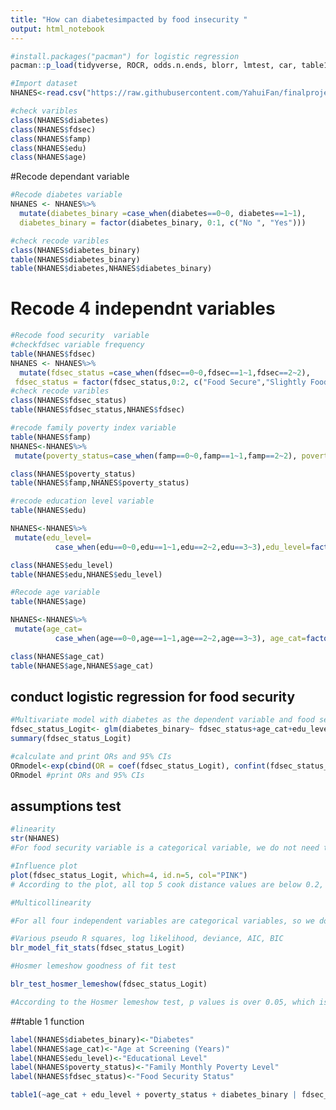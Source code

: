 ---
title: "How can diabetesimpacted by	food insecurity "
output: html_notebook
---


```{r}
#install.packages("pacman") for logistic regression
pacman::p_load(tidyverse, ROCR, odds.n.ends, blorr, lmtest, car, table1) 

#Import dataset
NHANES<-read.csv("https://raw.githubusercontent.com/YahuiFan/finalproject/master/final.csv", stringsAsFactors=FALSE)
```


```{r}
#check varibles
class(NHANES$diabetes)
class(NHANES$fdsec)
class(NHANES$famp)
class(NHANES$edu)
class(NHANES$age)
```

#Recode dependant variable 

```{r}
#Recode diabetes variable 
NHANES <- NHANES%>%
  mutate(diabetes_binary =case_when(diabetes==0~0, diabetes==1~1),
  diabetes_binary = factor(diabetes_binary, 0:1, c("No ", "Yes")))

#check recode varibles
class(NHANES$diabetes_binary)
table(NHANES$diabetes_binary)
table(NHANES$diabetes,NHANES$diabetes_binary)

```

# Recode 4 independnt variables

```{r}
#Recode food security  variable 
#checkfdsec variable frequency
table(NHANES$fdsec)
NHANES <- NHANES%>%
  mutate(fdsec_status =case_when(fdsec==0~0,fdsec==1~1,fdsec==2~2),
 fdsec_status = factor(fdsec_status,0:2, c("Food Secure","Slightly Food Insecure" ,"Food Insecure")))
#check recode varibles
class(NHANES$fdsec_status)
table(NHANES$fdsec_status,NHANES$fdsec)

```

```{r}
#recode family poverty index variable
table(NHANES$famp)
NHANES<-NHANES%>%
 mutate(poverty_status=case_when(famp==0~0,famp==1~1,famp==2~2), poverty_status=factor(poverty_status,0:2,c("Less than or Equal to 1.30","More Than 1.30 and Less Than and Equal to 1.85", "More Than or Equal to 1.85" )))

class(NHANES$poverty_status)
table(NHANES$famp,NHANES$poverty_status)


```

```{r}

#recode education level variable
table(NHANES$edu)

NHANES<-NHANES%>%
 mutate(edu_level=
          case_when(edu==0~0,edu==1~1,edu==2~2,edu==3~3),edu_level=factor(edu_level,0:3,c("Less Than 9th Grade ", "High School GRAD/GED or Equivalent","Some College or AA Degree","College Graduate or Above" )))

class(NHANES$edu_level)
table(NHANES$edu,NHANES$edu_level)


```

```{r}

#Recode age variable 
table(NHANES$age)

NHANES<-NHANES%>%
 mutate(age_cat=
          case_when(age==0~0,age==1~1,age==2~2,age==3~3), age_cat=factor(age_cat,0:3,c("20-29","30-39","40-49"," 50-59"  )))

class(NHANES$age_cat)
table(NHANES$age,NHANES$age_cat)
```


## conduct logistic regression for food security  

```{r}
#Multivariate model with diabetes as the dependent variable and food security as the independent variables
fdsec_status_Logit<- glm(diabetes_binary~ fdsec_status+age_cat+edu_level+poverty_status,data=NHANES, family="binomial")
summary(fdsec_status_Logit)

#calculate and print ORs and 95% CIs  
ORmodel<-exp(cbind(OR = coef(fdsec_status_Logit), confint(fdsec_status_Logit))) #calculate ORs and 95% CIs
ORmodel #print ORs and 95% CIs


```

## assumptions test 
```{r}
#linearity
str(NHANES)
#For food security variable is a categorical variable, we do not need to test the linearity

#Influence plot 
plot(fdsec_status_Logit, which=4, id.n=5, col="PINK")
# According to the plot, all top 5 cook distance values are below 0.2, thus we do not need to exclude outliers.

#Multicollinearity

#For all four independent variables are categorical variables, so we do not need check multicollinearity

#Various pseudo R squares, log likelihood, deviance, AIC, BIC
blr_model_fit_stats(fdsec_status_Logit)

#Hosmer lemeshow goodness of fit test

blr_test_hosmer_lemeshow(fdsec_status_Logit)

#According to the Hosmer lemeshow test, p values is over 0.05, which is not significant which indicated that our model has a good fit.
```

##table 1 function
```{r}
label(NHANES$diabetes_binary)<-"Diabetes"
label(NHANES$age_cat)<-"Age at Screening (Years)"
label(NHANES$edu_level)<-"Educational Level"
label(NHANES$poverty_status)<-"Family Monthly Poverty Level"
label(NHANES$fdsec_status)<-"Food Security Status"

table1(~age_cat + edu_level + poverty_status + diabetes_binary | fdsec_status, overall="Total", rowlabelhead = "Variable", NHANES)
```




